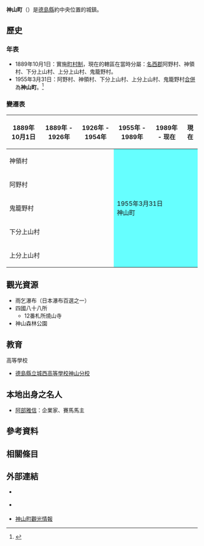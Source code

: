 {{日本町村
| 自治體名   = 神山
| 町村       = 町
| 圖像       = [[File:Amagoi_Waterfalls_06.JPG|240px]]
| 圖像說明   = [[雨乞瀑布|雨乞瀑布]]
| 町村章     = [[File:Emblem_of_Kamiyama,_Tokushima.svg|100px]]
| 日文原名   = 神山町
| 平假名     = かみやまちょう
| 羅馬字拼音 = Kamiyama-chō
| 都道府縣   = 德島縣
| 支廳       =
| 郡         = 名西郡
| 編號       = 36342-1
| 面積       = 173.31
| 邊界未定   =
| 人口       = 5,619
| 統計時間   = 2013年7月1日
| 自治體     = [[德島市|德島市]]、[[石井町|石井町]]、[[吉野川市|吉野川市]]、[[美馬市|美馬市]]、[[那賀町|那賀町]]、[[上勝町|上勝町]]、[[佐那河内村|佐那河内村]]
| 樹         = [[日本柳杉|日本柳杉]]
| 花         = [[梅|梅]]
| 鳥         = [[銅長尾雉|銅長尾雉]]
| 其他象徵物 =
| 其他象徵   =
| 首長       = 後藤正和
| 卸任日期   = 2023年4月29日
| 議員數     = 10
| 郵遞區號   = 771-3395
| 所在地     = 名西郡神山町神領字本野間100番地
| 電話號碼   = 88-676-1111
| 外部連結   = {{url|http://www.town.kamiyama.lg.jp/}}
| 地圖       = [[File:Kamiyama_in_Tokushima_Prefecture_Ja.svg|250px]]
| 註記       = 人口：[http://www.town.kamiyama.lg.jp/office 神山町官方網頁]
}}
'''神山町'''（{{jpn|j=神山町|hg=かみやまちょう|rm=Kamiyama chō|f=y}}）是[[德島縣|德島縣]]約中央位置的城鎮。

==歷史==
===年表===
* 1889年10月1日：實施[[町村制|町村制]]，現在的轄區在當時分屬：[[名西郡|名西郡]]阿野村、神領村、下分上山村、上分上山村、鬼籠野村。
* 1955年3月31日：阿野村、神領村、下分上山村、上分上山村、鬼籠野村[[市町村合併|合併]]為'''神山町'''。<ref>{{cite web| title=位置・地勢、歴史・沿革について| url=http://www.town.kamiyama.lg.jp/office/business-information/soumu/a1010101| publisher=神山町公所| accessdate=2012-12-23| language=ja| deadurl=yes| archiveurl=https://web.archive.org/web/20140714165859/http://www.town.kamiyama.lg.jp/office/business-information/soumu/a1010101| archivedate=2014-07-14}}</ref>

===變遷表===
{| class="wikitable" style="font-size:x-small"
! 1889年10月1日
! 1889年 - 1926年
! 1926年 - 1954年
! 1955年 - 1989年
! 1989年 - 现在
! 現在
|-
| colspan=3 | 神領村
| rowspan=5 colspan=3 style="background-color:#6ff;" | 1955年3月31日<br />神山町
|-
| colspan=3 | 阿野村
|-
| colspan=3 | 鬼籠野村
|-
| colspan=3 | 下分上山村
|-
| colspan=3 | 上分上山村
|}

==觀光資源==
* 雨乞瀑布（日本瀑布百選之一）
* 四國八十八所
** 12番札所燒山寺
* 神山森林公園

==教育==
; 高等學校
* [[德島縣立城西高等學校神山分校|德島縣立城西高等學校神山分校]]

==本地出身之名人==
* [[阿部雅信|阿部雅信]]：企業家、賽馬馬主

==參考資料==
{{reflist}}

== 相關條目 ==
{{commonscat|Kamiyama, Tokushima}}

==外部連結==

* {{Ja}} {{Facebook|kamiyama.kanko|神山町}}
* {{Ja}} {{Twitter|townkamiyama|神山町}}
* {{Ja}} [http://www.town.kamiyama.lg.jp/kanko 神山町觀光情報] {{Wayback|url=http://www.town.kamiyama.lg.jp/kanko |date=20150511095209 }}

{{德島縣}}
{{Authority control}}